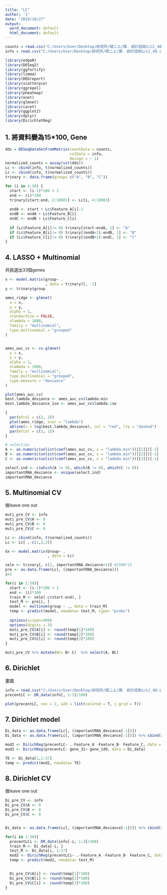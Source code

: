 ```yaml
---
title: "LC"
author: '1'
date: "2019/10/27"
output:
  word_document: default
  html_document: default
---
```


```r
counts = read.csv("C:/Users/User/Desktop/研究所/碩二上/課. 統計諮詢1/LC_40_Count.csv", row.names= 1)
info = read.csv("C:/Users/User/Desktop/研究所/碩二上/課. 統計諮詢1/LC_40.csv", row.names= 1)

```


```r
library(edgeR)
library(DESeq2)
library(ggfortify)
library(limma)
library(DEGreport)
library(scatterpie)
library(ggrepel)
library(pheatmap)
library(nnet)
library(glmnet)
library(caret)
library(ggplot2)
library(dplyr)
library(DirichletReg)
```

## 1. 將資料變為15*100, Gene
```r
dds = DESeqDataSetFromMatrix(countData = counts, 
                             colData = info, 
                             design = ~ 1)
normalized_counts = assay(vst(dds))
Lc <- cbind(info, t(normalized_counts))
Lc <- cbind(info, t(normalized_counts))
trinary <- data.frame(group= c("A", "B", "C"))

for (i in 1:38) {
  start <- (i-1)*100 + 1
  end <- (i)*100
  trinary[start:end, 2:10001] <- Lc[i, 4:10003]
  
  endA <- start + Lc$Feature_A[i]-1
  endB <- endA + Lc$Feature_B[i]
  endC <- endB + Lc$Feature_C[i]
  
  if (Lc$Feature_A[i]!= 0) trinary[start:endA, 1] <- "A"
  if (Lc$Feature_B[i]!= 0) trinary[(endA+1):endB, 1] <- "B"
  if (Lc$Feature_C[i]!= 0) trinary[(endB+1):endC, 1] <- "C"
}
```

## 4. LASSO + Multinomial
共挑選出33個genes
```r
x <- model.matrix(group~ .
                  , data = trinary)[, -1]
y <- trinary$group

ames_ridge <- glmnet(
  x = x,
  y = y,
  alpha = 1,
  standardize = FALSE,
  nlambda = 1000,
  family = "multinomial",
  type.multinomial = "grouped"
)


ames_auc_cv <- cv.glmnet(
  x = x,
  y = y,
  alpha = 1,
  nlambda = 1000,
  family = "multinomial", 
  type.multinomial = "grouped",
  type.measure = "deviance"
)

plot(ames_auc_cv)
best.lambda_deviance <- ames_auc_cv$lambda.min
best.lambda_deviance_1se <- ames_auc_cv$lambda.1se

{
  par(mfcol = c(2, 2))
  plot(ames_ridge, xvar = "lambda") 
  abline(v = log(best.lambda_deviance), col = "red", lty = "dashed")
  par(mfcol = c(1, 1))
}

# selection
A <- as.numeric(unlist(coef(ames_auc_cv, s = "lambda.min"))[[1]])[-1]
B <- as.numeric(unlist(coef(ames_auc_cv, s = "lambda.min"))[[2]])[-1]
C <- as.numeric(unlist(coef(ames_auc_cv, s = "lambda.min"))[[3]])[-1]

select.ind <- c(which(A != 0), which(B != 0), which(C != 0))
importantRNA_deviance <- unique(select.ind)
importantRNA_deviance
```



## 5. Multinomial CV
做leave one out 
```r
muti_pre_CV <- info
muti_pre_CV$A <- 0
muti_pre_CV$B <- 0
muti_pre_CV$C <- 0

Lc <- cbind(info, t(normalized_counts))
Lc <- Lc[ ,-c(1,2,3)]

Gx <- model.matrix(Group~ .
                   , data = Lc)

sele <- trinary[, c(1, importantRNA_deviance+1)] #1500*15
pre <- as.data.frame(Lc[, (importantRNA_deviance)])
i=1

for(i in 1:38){
  start <- (i-1)*100 + 1
  end <- (i)*100
  train_M <- sele[-c(start:end), ]
  test_M <- pre[i, ]
  model <- multinom(group ~ ., data = train_M)
  temp <- predict(model, newdata= test_M, type= "probs")
  
  options(scipen=999)
  options(digits = 3)
  muti_pre_CV$A[i] <- round(temp[1]*100)
  muti_pre_CV$B[i] <- round(temp[2]*100)
  muti_pre_CV$C[i] <- round(temp[3]*100)
}

```

```r
muti_pre_CV %>% mutate(BC= B+ C)  %>% select(A, BC)
```

## 6. Dirichlet 
畫圖
```r
info = read.csv("C:/Users/User/Desktop/研究所/碩二上/課. 統計諮詢1/LC_40.csv", row.names= 1)
precentLC <- DR_data(info[, 1:3]/100)

plot(precentLC, cex = 2, a2d = list(colored = T, c.grid = T))

```

## 7. Dirichlet model
```r
Di_data <- as.data.frame(Lc[, (importantRNA_deviance[-1])])
Di_data <- as.data.frame(Lc[, (importantRNA_deviance[-1])]) %>% cbind(info/100)

mod2 <- DirichReg(precentLC~ .-Feature_A -Feature_B- Feature_C, data = Di_data[-1, ])
mod2 <- DirichReg(precentLC~ gene_31+ gene_149, data = Di_data)

TE <- Di_data[1,1:37]
temp <- predict(mod2, newdata= TE)
```


## 8. Dirichlet CV
做leave one out 
```r
Di_pre_CV <- info
Di_pre_CV$A <- 0
Di_pre_CV$B <- 0
Di_pre_CV$C <- 0


Di_data <- as.data.frame(Lc[, (importantRNA_deviance[-1])]) %>% cbind(info/100)

for(i in 1:38){
  precentLCi <- DR_data(info[-i, 1:3]/100)
  train_M <- Di_data[-i, ]
  test_M <- Di_data[i, 1:37]
  mod2 <- DirichReg(precentLCi~ .-Feature_A -Feature_B- Feature_C, data = train_M)
  temp <- predict(mod2, newdata= test_M)
  

  Di_pre_CV$A[i] <- round(temp[1]*100)
  Di_pre_CV$B[i] <- round(temp[2]*100)
  Di_pre_CV$C[i] <- round(temp[3]*100)
}

```